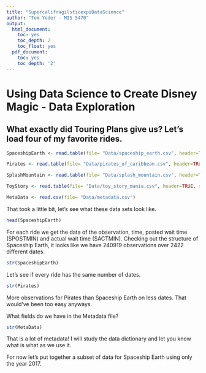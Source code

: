 ```yaml
---
title: "SupercalifragilsticexpiDataScience"
author: "Tom Yoder - MIS 5470"
output:
  html_document:
    toc: yes
    toc_depth: 2
    toc_float: yes
  pdf_document:
    toc: yes
    toc_depth: '2'
---
```



Using Data Science to Create Disney Magic - Data Exploration   
============================================================

What exactly did Touring Plans give us? Let's load four of my favorite rides.
------
```r
SpaceshipEarth <- read.table(file= "Data/spaceship_earth.csv", header=TRUE, sep=",")

Pirates <- read.table(file= "Data/pirates_of_caribbean.csv", header=TRUE, sep=",")

SplashMountain <- read.table(file= "Data/splash_mountain.csv", header=TRUE, sep=",")

ToyStory <- read.table(file= "Data/toy_story_mania.csv", header=TRUE, sep=",")

MetaData <- read.csv(file= "Data/metadata.csv")

```

That took a little bit, let's see what these data sets look like. 

```r
head(SpaceshipEarth)
```

For each ride we get the data of the observation, time, posted wait time (SPOSTMIN) and actual wait time (SACTMIN).
Checking out the structure of Spaceship Earth, it looks like we have 240919 observations over 2422 different dates.

```r
str(SpaceshipEarth)
```

Let's see if every ride has the same number of dates.

```r
str(Pirates)
```

More observations for Pirates than Spaceship Earth on less dates. That would've been too easy anyways.

What fields do we have in the Metadata file?

```r
str(MetaData)
```

That is a lot of metadata! I will study the data dictionary and let you know what is what as we use it. 

For now let's put together a subset of data for Spaceship Earth using only the year 2017.

